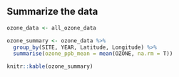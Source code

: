 
## Summarize the data

```{r ozone summary, message = FALSE}

ozone_data <- all_ozone_data

ozone_summary <- ozone_data %>%
  group_by(SITE, YEAR, Latitude, Longitude) %>%
  summarise(ozone_ppb_mean = mean(OZONE, na.rm = T))

knitr::kable(ozone_summary)

```
